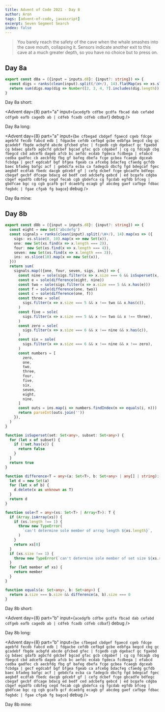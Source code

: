 ```yaml
---
title: Advent of Code 2021 - Day 8
author: Aron
tags: [advent-of-code, javascript]
excerpt: Seven Segment Search
index: false
---
```


> You barely reach the safety of the cave when the whale smashes into the cave
> mouth, collapsing it. Sensors indicate another exit to this cave at a much
> greater depth, so you have no choice but to press on.

## Day 8a

```typescript
export const d8a = ({input = inputs.d8}: {input?: string}) => {
  const digs = ranks(clean(input).split(/\W+/), 14).flatMap(xs => xs.slice(10))
  return sum(digs.map(dig => Number([2, 3, 4, 7].includes(dig.length))))
}
```

Day 8a short:

<Advent day={8} part="a" input={`
acedgfb cdfbe gcdfa fbcad dab cefabd cdfgeb eafb cagedb ab | cdfeb fcadb cdfeb cdbaf
`} debug />

Day 8a long:

<Advent day={8} part="a" input={`
be cfbegad cbdgef fgaecd cgeb fdcge agebfd fecdb fabcd edb | fdgacbe cefdb cefbgd gcbe
edbfga begcd cbg gc gcadebf fbgde acbgfd abcde gfcbed gfec | fcgedb cgb dgebacf gc
fgaebd cg bdaec gdafb agbcfd gdcbef bgcad gfac gcb cdgabef | cg cg fdcagb cbg
fbegcd cbd adcefb dageb afcb bc aefdc ecdab fgdeca fcdbega | efabcd cedba gadfec cb
aecbfdg fbg gf bafeg dbefa fcge gcbea fcaegb dgceab fcbdga | gecf egdcabf bgf bfgea
fgeab ca afcebg bdacfeg cfaedg gcfdb baec bfadeg bafgc acf | gebdcfa ecba ca fadegcb
dbcfg fgd bdegcaf fgec aegbdf ecdfab fbedc dacgb gdcebf gf | cefg dcbef fcge gbcadfe
bdfegc cbegaf gecbf dfcage bdacg ed bedf ced adcbefg gebcd | ed bcgafe cdgba cbgef
egadfb cdbfeg cegd fecab cgb gbdefca cg fgcdab egfdb bfceg | gbdfcae bgc cg cgb
gcafb gcf dcaebfg ecagb gf abcdeg gaef cafbge fdbac fegbdc | fgae cfgab fg bagce
`} debug />

Day 8a mine:

<Advent day={8} part="a" debug />

## Day 8b

```typescript
export const d8b = ({input = inputs.d8}: {input?: string}) => {
  const eight = new Set('abcdefg')
  const signals = ranks(clean(input).split(/\W+/), 14).map(xs => ({
    sigs: xs.slice(0, 10).map(x => new Set(x)),
    one: new Set(xs.find(x => x.length === 2)),
    four: new Set(xs.find(x => x.length === 4)),
    seven: new Set(xs.find(x => x.length === 3)),
    ins: xs.slice(10).map(x => new Set(x)),
  }))
  return sum(
    signals.map(({one, four, seven, sigs, ins}) => {
      const nine = sole(sigs.filter(x => x.size === 6 && isSuperset(x, four)))
      const e = sole(difference(eight, nine))
      const two = sole(sigs.filter(x => x.size === 5 && x.has(e)))
      const f = sole(difference(one, two))
      const c = sole(difference(one, f))
      const three = sole(
        sigs.filter(x => x.size === 5 && x !== two && x.has(c)),
      )
      const five = sole(
        sigs.filter(x => x.size === 5 && x !== two && x !== three),
      )
      const zero = sole(
        sigs.filter(x => x.size === 6 && x !== nine && x.has(c)),
      )
      const six = sole(
        sigs.filter(x => x.size === 6 && x !== nine && x !== zero),
      )
      const numbers = [
        zero,
        one,
        two,
        three,
        four,
        five,
        six,
        seven,
        eight,
        nine,
      ]
      const outs = ins.map(i => numbers.findIndex(n => equals(i, n)))
      return parseInt(outs.join(''))
    }),
  )
}

function isSuperset(set: Set<any>, subset: Set<any>) {
  for (let x of subset) {
    if (!set.has(x)) {
      return false
    }
  }
  return true
}

function difference<T = any>(a: Set<T>, b: Set<any> | any[] | string): Set<T> {
  let d = new Set(a)
  for (let x of b) {
    d.delete(x as unknown as T)
  }
  return d
}

function sole<T = any>(xs: Set<T> | Array<T>): T {
  if (Array.isArray(xs)) {
    if (xs.length !== 1) {
      throw new TypeError(
        `can't determine sole member of array length ${xs.length}`,
      )
    }
    return xs[0]
  }
  if (xs.size !== 1) {
    throw new TypeError(`can't determine sole member of set size ${xs.size}`)
  }
  for (let member of xs) {
    return member
  }
}

function equals(a: Set<any>, b: Set<any>) {
  return a.size === b.size && difference(a, b).size === 0
}
```

Day 8b short:

<Advent day={8} part="b" input={`
acedgfb cdfbe gcdfa fbcad dab cefabd cdfgeb eafb cagedb ab | cdfeb fcadb cdfeb cdbaf
`} debug />

Day 8b long:

<Advent day={8} part="b" input={`
be cfbegad cbdgef fgaecd cgeb fdcge agebfd fecdb fabcd edb | fdgacbe cefdb cefbgd gcbe
edbfga begcd cbg gc gcadebf fbgde acbgfd abcde gfcbed gfec | fcgedb cgb dgebacf gc
fgaebd cg bdaec gdafb agbcfd gdcbef bgcad gfac gcb cdgabef | cg cg fdcagb cbg
fbegcd cbd adcefb dageb afcb bc aefdc ecdab fgdeca fcdbega | efabcd cedba gadfec cb
aecbfdg fbg gf bafeg dbefa fcge gcbea fcaegb dgceab fcbdga | gecf egdcabf bgf bfgea
fgeab ca afcebg bdacfeg cfaedg gcfdb baec bfadeg bafgc acf | gebdcfa ecba ca fadegcb
dbcfg fgd bdegcaf fgec aegbdf ecdfab fbedc dacgb gdcebf gf | cefg dcbef fcge gbcadfe
bdfegc cbegaf gecbf dfcage bdacg ed bedf ced adcbefg gebcd | ed bcgafe cdgba cbgef
egadfb cdbfeg cegd fecab cgb gbdefca cg fgcdab egfdb bfceg | gbdfcae bgc cg cgb
gcafb gcf dcaebfg ecagb gf abcdeg gaef cafbge fdbac fegbdc | fgae cfgab fg bagce
`} debug />

Day 8b mine:

<Advent day={8} part="b" debug />
